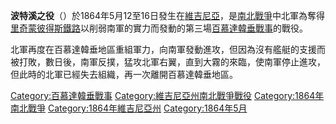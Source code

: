 {{Campaignbox 百慕達韓垂戰事}}

'''波特溪之役'''（{{lang-en|Battle of Proctor's Creek}}）於1864年5月12至16日發生在[[維吉尼亞|維吉尼亞]]，是[[南北戰爭|南北戰爭]]中北軍為奪得[[里奇蒙彼得斯鐵路|里奇蒙彼得斯鐵路]]以削弱南軍的實力而發動的第三場[[百慕達韓垂戰事|百慕達韓垂戰事]]的戰役。

北軍再度在百慕達韓垂地區重組軍力，向南軍發動進攻，但因為沒有艦艇的支援而被打敗，數日後，南軍反撲，猛攻北軍右翼，直到大霧的來臨，使南軍停止進攻，但此時的北軍已經失去組織，再一次離開百慕達韓垂地區。

{{Authority control}}

{{DEFAULTSORT:Proctors Creek, Battle Of}}
[[Category:百慕達韓垂戰事|Category:百慕達韓垂戰事]]
[[Category:維吉尼亞州南北戰爭戰役|Category:維吉尼亞州南北戰爭戰役]]
[[Category:1864年南北戰爭|Category:1864年南北戰爭]]
[[Category:1864年維吉尼亞州|Category:1864年維吉尼亞州]]
[[Category:1864年5月|Category:1864年5月]]

{{War-stub}}
